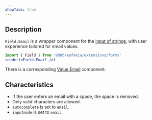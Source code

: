 ```yaml
---
showTabs: true
---
```


## Description

`Field.Email` is a wrapper component for the [input of strings](/uilib/extensions/forms/base-fields/String), with user experience tailored for email values.

```jsx
import { Field } from '@dnb/eufemia/extensions/forms'
render(<Field.Email />)
```

There is a corresponding [Value.Email](/uilib/extensions/forms/Value/Email) component.

## Characteristics

- If the user enters an email with a space, the space is removed.
- Only valid characters are allowed.
- `autocomplete` is set to `email`.
- `inputmode` is set to `email`.
